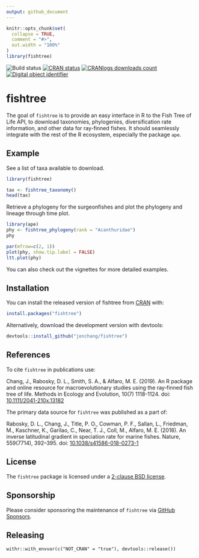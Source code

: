 ```yaml
---
output: github_document
---
```


<!-- README.md is generated from README.Rmd. Please edit that file -->

```r
knitr::opts_chunk$set(
  collapse = TRUE,
  comment = "#>",
  out.width = "100%"
)
library(fishtree)
```

![Build status](https://github.com/jonchang/fishtree/workflows/CI/badge.svg)
[![CRAN status](https://www.r-pkg.org/badges/version/fishtree)](https://cran.r-project.org/package=fishtree)
[![CRANlogs downloads count](https://cranlogs.r-pkg.org/badges/fishtree)](https://cran.r-project.org/package=fishtree)
[![Digital object identifier](https://zenodo.org/badge/DOI/10.1111/2041-210x.13182.svg)](https://doi.org/10.1111/2041-210x.13182)

# fishtree

The goal of `fishtree` is to provide an easy interface in R to the Fish Tree of Life API, to download taxonomies, phylogenies, diversification rate information, and other data for ray-finned fishes. It should seamlessly integrate with the rest of the R ecosystem, especially the package `ape`.

## Example

See a list of taxa available to download.

```r
library(fishtree)

tax <- fishtree_taxonomy()
head(tax)
```

Retrieve a phylogeny for the surgeonfishes and plot the phylogeny and lineage through time plot.

```r
library(ape)
phy <- fishtree_phylogeny(rank = "Acanthuridae")
phy
```

```r
par(mfrow=c(2, 1))
plot(phy, show.tip.label = FALSE)
ltt.plot(phy)
```

You can also check out the vignettes for more detailed examples.

## Installation

You can install the released version of fishtree from [CRAN](https://CRAN.R-project.org) with:

```r
install.packages("fishtree")
```

Alternatively, download the development version with devtools:

```r
devtools::install_github("jonchang/fishtree")
```

## References

To cite `fishtree` in publications use:

Chang, J., Rabosky, D. L., Smith, S. A., & Alfaro, M. E. (2019). An R package and online resource for macroevolutionary studies using the ray‐finned fish tree of life. Methods in Ecology and Evolution, 10(7) 1118-1124. doi: [10.1111/2041-210x.13182](https://doi.org/10.1111/2041-210x.13182)

The primary data source for `fishtree` was published as a part of:

Rabosky, D. L., Chang, J., Title, P. O., Cowman, P. F., Sallan, L., Friedman, M., Kaschner, K., Garilao, C., Near, T. J., Coll, M., Alfaro, M. E. (2018). An inverse latitudinal gradient in speciation rate for marine fishes. Nature, 559(7714), 392–395. doi: [10.1038/s41586-018-0273-1](https://doi.org/10.1038/s41586-018-0273-1)

## License

The `fishtree` package is licensed under a [2-clause BSD license](https://opensource.org/licenses/BSD-2-Clause).

## Sponsorship

Please consider sponsoring the maintenance of `fishtree` via [GitHub Sponsors](https://github.com/sponsors/jonchang).

## Releasing

```
withr::with_envvar(c("NOT_CRAN" = "true"), devtools::release())
```
